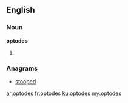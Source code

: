 ==English==

===Noun===
'''optodes'''

# {{plural of|optode}}

===Anagrams===
* [[stooped#English|stooped]]

[[ar:optodes]]
[[fr:optodes]]
[[ku:optodes]]
[[my:optodes]]